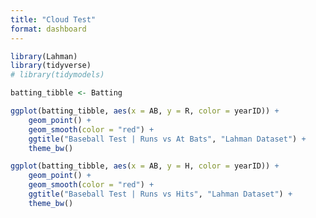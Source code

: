 ```yaml
---
title: "Cloud Test"
format: dashboard
---
```



```r
library(Lahman)
library(tidyverse)
# library(tidymodels)

batting_tibble <- Batting

```


```r

ggplot(batting_tibble, aes(x = AB, y = R, color = yearID)) + 
    geom_point() +
    geom_smooth(color = "red") +
    ggtitle("Baseball Test | Runs vs At Bats", "Lahman Dataset") +
    theme_bw()

```


```r

ggplot(batting_tibble, aes(x = AB, y = H, color = yearID)) +
    geom_point() +
    geom_smooth(color = "red") +
    ggtitle("Baseball Test | Runs vs Hits", "Lahman Dataset") +
    theme_bw()

```